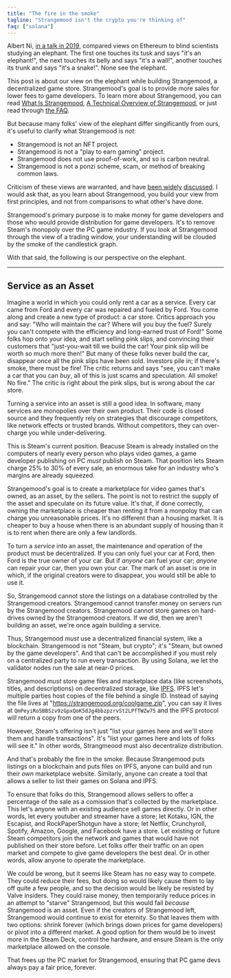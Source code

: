 ```yaml
---
title: "The fire in the smoke"
tagline: "Strangemood isn't the crypto you're thinking of"
faq: ["solana"]
---
```


Albert Ni, [in a talk in 2019](https://www.youtube.com/watch?v=QndfwZF8YeY), compared views on Ethereum to blind scientists studying an elephant. The first one touches its tusk and says "it's an elephant!", the next touches its belly and says "it's a wall!", another touches its trunk and says "it's a snake!". None see the elephant.

This post is about our view on the elephant while building Strangemood, a decentralized game store. Strangemood's goal is to provide more sales for lower fees to game developers. To learn more about Strangemood, you can read [What Is Strangemood](/posts/what-is-strangemood), [A Technical Overview of Strangemood](/posts/technical-overview), or just read through [the FAQ](/about).

But because many folks' view of the elephant differ singificantly from ours, it's useful to clarify what Strangemood is _not_:

- Strangemood is not an NFT project.
- Strangemood is not a "play to earn gaming" project.
- Strangemood does not use proof-of-work, and so is carbon neutral.
- Strangemood is not a ponzi scheme, scam, or method of breaking common laws.

Criticism of these views are warranted, and have [been widely](https://web3isgoinggreat.com/) [discussed](https://www.mollywhite.net/annotations/latecomers-guide-to-crypto#). I would ask that, as you learn about Strangemood, you build your view from first principles, and not from comparisons to what other's have done.

Strangemood's primary purpose is to make money for game developers and those who would provide distribution for game developers. It's to remove Steam's monopoly over the PC game industry. If you look at Strangemood through the view of a trading window, your understanding will be clouded by the smoke of the candlestick graph.

With that said, the following is our perspective on the elephant.

---

## Service as an Asset

Imagine a world in which you could only rent a car as a service. Every car came from Ford and every car was repaired and fueled by Ford. You come along and create a new type of product: a car store. Critics approach you and say: "Who will maintain the car? Where will you buy the fuel? Surely you can't compete with the efficiency and long-earned trust of Ford!" Some folks hop onto your idea, and start selling pink slips, and convincing their customers that "just-you-wait till we build the car! Your pink slip will be worth so much more then!" But many of these folks never build the car, disappear once all the pink slips have been sold. Investors pile in; if there's smoke, there must be fire! The critic returns and says "see, you can't make a car that you can _buy_, all of this is just scams and speculation. All smoke! No fire." The critic is right about the pink slips, but is wrong about the car store.

Turning a service into an asset is still a good idea. In software, many services are monopolies over their own product. Their code is closed source and they frequently rely on strategies that discourage competitors, like network effects or trusted brands. Without competitors, they can over-charge you while under-delivering.

This is Steam's current position. Beacuse Steam is already installed on the computers of nearly every person who plays video games, a game developer publishing on PC _must_ publish on Steam. That position lets Steam charge 25% to 30% of every sale, an enormous take for an industry who's margins are already squeezed.

Strangemood's goal is to create a marketplace for video games that's owned, as an asset, by the sellers. The point is not to restrict the supply of the asset and speculate on its future value. It's that, if done correctly, owning the marketplace is cheaper than renting it from a monpoloy that can charge you unreasonable prices. It's no different than a housing market. It is cheaper to buy a house when there is an abundant supply of housing than it is to rent when there are only a few landlords.

To turn a _service_ into an asset, the maintenance and operation of the product must be decentralized. If you can only fuel your car at Ford, then Ford is the true owner of your car. But if _anyone_ can fuel your car; _anyone_ can repair your car, then you own your car. The mark of an asset is one in which, if the original creators were to disappear, you would still be able to use it.

So, Strangemood cannot store the listings on a database controlled by the Strangemood creators. Strangemood cannot transfer money on servers run by the Strangemood creators. Strangemood cannot store games on hard-drives owned by the Strangemood creators. If we did, then we aren't building an asset, we're once again building a service.

Thus, Strangemood _must_ use a decentralized financial system, like a blockchain. Strangemood is not "Steam, but crypto"; it's "Steam, but owned by the game developers". And that can't be accomplished if you must rely on a centralized party to run every transaction. By using Solana, we let the validator nodes run the sale at near-0 prices.

Strangemood _must_ store game files and marketplace data (like screenshots, titles, and descriptions) on decentralized storage, like [IPFS](https://ipfs.io/). IPFS let's multiple parties host copies of the file behind a single ID. Instead of saying the file lives at "https://strangemood.org/coolgame.zip", you can say it lives at `QmPeyiRo5BBSzv9zGpxQoK5dJg4bbzpzrvSt2LPfTWZw75` and the IPFS protocol will return a copy from one of the peers.

However, Steam's offering isn't just "list your games here and we'll store them and handle transactions". It's "list your games here and lots of folks will see it." In other words, Strangmeood must also decentralize distribution.

And that's probably the fire in the smoke. Because Strangemood puts listings on a blockchain and puts files on IPFS, anyone can build and run their _own_ marketplace website. Similarly, anyone can create a tool that allows a seller to list their games on Solana and IPFS.

To ensure that folks do this, Strangemood allows sellers to offer a percentage of the sale as a comission that's collected by the marketplace. This let's anyone with an existing audience sell games directly. Or in other words, let every youtuber and streamer have a store; let Kotaku, IGN, the Escapist, and RockPaperShotgun have a store; let Netflix, Crunchyroll, Spotify, Amazon, Google, and Facebook have a store. Let existing or future Steam competitors join the network and games that would have not published on their store before. Let folks offer their traffic on an open market and compete to give game developers the best deal. Or in other words, allow anyone to operate the marketplace.

We could be wrong, but it seems like Steam has no easy way to compete. They could reduce their fees, but doing so would likely cause them to lay off quite a few people, and so the decision would be likely be resisted by Valve insiders. They could raise money, then temporarily reduce prices in an attempt to "starve" Strangemood, but this would fail _because_ Strangemood is an asset. Even if the creators of Strangemood left, Strangemood would continue to exist for eternity. So that leaves them with two options: shrink forever (which brings down prices for game developers) or pivot into a different market. A good option for them would be to invest more in the Steam Deck, control the hardware, and ensure Steam is the only marketplace allowed on the console.

That frees up the PC market for Strangemood, ensuring that PC game devs always pay a fair price, forever.
